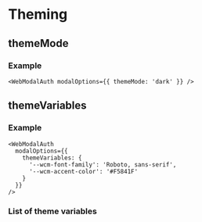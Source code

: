 
# Theming

## themeMode

<ThemeModePartial />

### Example

```tsx
<WebModalAuth modalOptions={{ themeMode: 'dark' }} />
```

## themeVariables

<ThemeVariablesPartial />

### Example

```tsx
<WebModalAuth
  modalOptions={{
    themeVariables: {
      '--wcm-font-family': 'Roboto, sans-serif',
      '--wcm-accent-color': '#F5841F'
    }
  }}
/>
```

### List of theme variables

<WcModalThemeVariablesTable />
